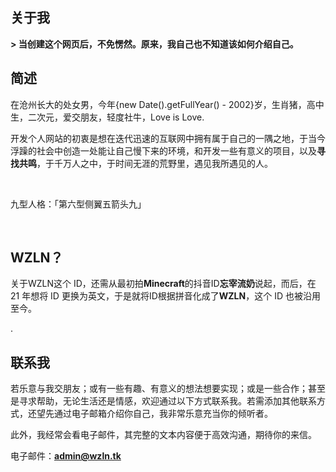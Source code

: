 ## 关于我

<p><strong>> 当创建这个网页后，不免愣然。原来，我自己也不知道该如何介绍自己。</strong></p>

<h2>简述</h2>

在沧州长大的处女男，今年{new Date().getFullYear() - 2002}岁，生肖猪，高中生，二次元，爱交朋友，轻度社牛，Love is Love.

开发个人网站的初衷是想在迭代迅速的互联网中拥有属于自己的一隅之地，于当今浮躁的社会中创造一处能让自己慢下来的环境，和开发一些有意义的项目，以及<strong>寻找共鸣</strong>，于千万人之中，于时间无涯的荒野里，遇见我所遇见的人。

 

九型人格：「第六型侧翼五箭头九」

 

<h2>WZLN？</h2>

关于WZLN这个 ID，还需从最初拍<strong>Minecraft</strong>的抖音ID<strong>忘宰流奶</strong>说起，而后，在 21 年想将 ID 更换为英文，于是就将ID根据拼音化成了<strong>WZLN</strong>，这个 ID 也被沿用至今。

.

## 联系我

若乐意与我交朋友；或有一些有趣、有意义的想法想要实现；或是一些合作；甚至是寻求帮助，无论生活还是情感，欢迎通过以下方式联系我。若需添加其他联系方式，还望先通过电子邮箱介绍你自己，我非常乐意充当你的倾听者。

此外，我经常会看电子邮件，其完整的文本内容便于高效沟通，期待你的来信。


电子邮件：<strong><a href="mailto:admin@wzln.tk" target="_blank">admin@wzln.tk</a></strong>
